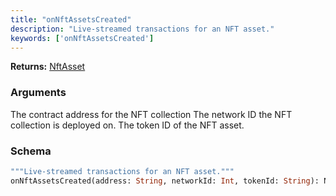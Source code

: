 ```yaml
---
title: "onNftAssetsCreated"
description: "Live-streamed transactions for an NFT asset."
keywords: ['onNftAssetsCreated']
---
```


**Returns:** [NftAsset](/api-reference/types/nftasset)

### Arguments

<ResponseField name="address" type="String">
  The contract address for the NFT collection
</ResponseField>

<ResponseField name="networkId" type="Int">
  The network ID the NFT collection is deployed on.
</ResponseField>

<ResponseField name="tokenId" type="String">
  The token ID of the NFT asset.
</ResponseField>

### Schema


```graphql 
"""Live-streamed transactions for an NFT asset."""
onNftAssetsCreated(address: String, networkId: Int, tokenId: String): NftAsset
```
